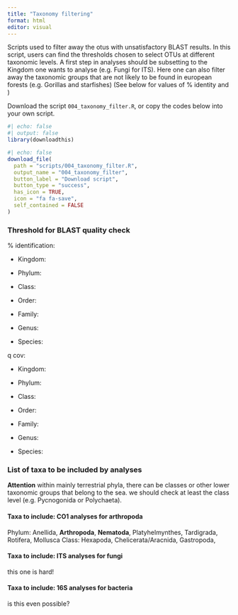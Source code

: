```yaml
---
title: "Taxonomy filtering"
format: html
editor: visual
---
```


Scripts used to filter away the otus with unsatisfactory BLAST results. In this script, users can find the thresholds chosen to select OTUs at different taxonomic levels. A first step in analyses should be subsetting to the Kingdom one wants to analyse (e.g. Fungi for ITS). Here one can also filter away the taxonomic groups that are not likely to be found in european forests (e.g. Gorillas and starfishes) (See below for values of % identity and )

Download the script `004_taxonomy_filter.R`, or copy the codes below into your own script.

```r
#| echo: false
#| output: false
library(downloadthis)
```

```r
#| echo: false
download_file(
  path = "scripts/004_taxonomy_filter.R",
  output_name = "004_taxonomy_filter",
  button_label = "Download script",
  button_type = "success",
  has_icon = TRUE,
  icon = "fa fa-save",
  self_contained = FALSE
)
```

### Threshold for BLAST quality check

\% identification:

-   Kingdom:

-   Phylum:

-   Class:

-   Order:

-   Family:

-   Genus:

-   Species:

q cov:

-   Kingdom:

-   Phylum:

-   Class:

-   Order:

-   Family:

-   Genus:

-   Species:

### List of taxa to be included by analyses

**Attention** within mainly terrestrial phyla, there can be classes or other lower taxonomic groups that belong to the sea. we should check at least the class level (e.g. Pycnogonida or Polychaeta).

#### Taxa to include: CO1 analyses for arthropoda

Phylum: Anellida, **Arthropoda**, **Nematoda**, Platyhelmynthes, Tardigrada, Rotifera, Mollusca Class: Hexapoda, Chelicerata/Aracnida, Gastropoda,

#### Taxa to include: ITS analyses for fungi

this one is hard!

#### Taxa to include: 16S analyses for bacteria

is this even possible?
